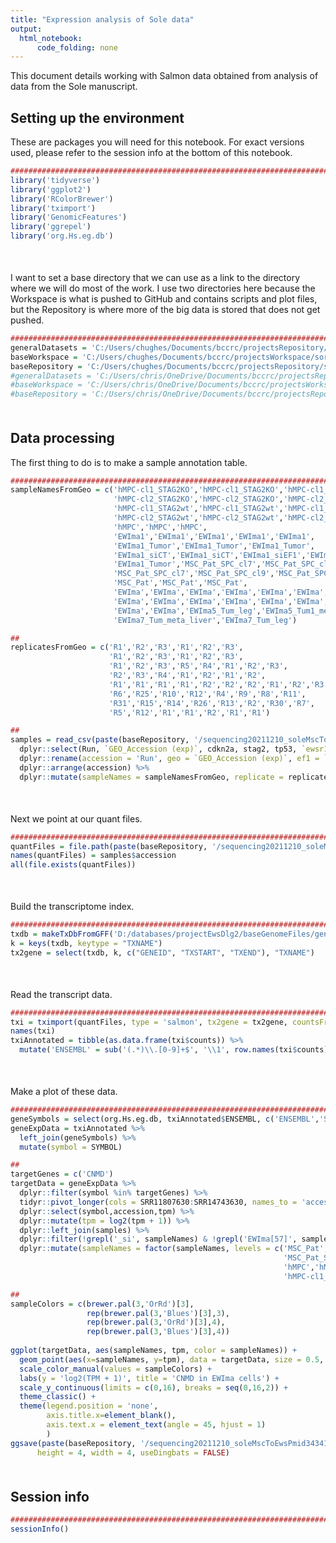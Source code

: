 ```yaml
---
title: "Expression analysis of Sole data"
output:
  html_notebook:
      code_folding: none
---
```


This document details working with Salmon data obtained from analysis of data from the Sole manuscript.

## Setting up the environment

These are packages you will need for this notebook. For exact versions used, please refer to the session info at the bottom of this notebook.

```r
##########################################################################################
library('tidyverse')
library('ggplot2')
library('RColorBrewer')
library('tximport')
library('GenomicFeatures')
library('ggrepel')
library('org.Hs.eg.db')
```

<div style="margin-bottom:50px;"></div>

I want to set a base directory that we can use as a link to the directory where we will do most of the work. I use two directories here because the Workspace is what is pushed to GitHub and contains scripts and plot files, but the Repository is where more of the big data is stored that does not get pushed.

```r
##########################################################################################
generalDatasets = 'C:/Users/chughes/Documents/bccrc/projectsRepository/generalDatasets'
baseWorkspace = 'C:/Users/chughes/Documents/bccrc/projectsWorkspace/sorensenLab/relatedToDlg2'
baseRepository = 'C:/Users/chughes/Documents/bccrc/projectsRepository/sorensenLab/relatedToDlg2'
#generalDatasets = 'C:/Users/chris/OneDrive/Documents/bccrc/projectsRepository/generalDatasets'
#baseWorkspace = 'C:/Users/chris/OneDrive/Documents/bccrc/projectsWorkspace/sorensenLab/relatedToYbx1'
#baseRepository = 'C:/Users/chris/OneDrive/Documents/bccrc/projectsRepository/sorensenLab/relatedToYbx1'
```

<div style="margin-bottom:50px;"></div>

## Data processing

The first thing to do is to make a sample annotation table.

```r
##########################################################################################
sampleNamesFromGeo = c('hMPC-cl1_STAG2KO','hMPC-cl1_STAG2KO','hMPC-cl1_STAG2KO',
                       'hMPC-cl2_STAG2KO','hMPC-cl2_STAG2KO','hMPC-cl2_STAG2KO',
                       'hMPC-cl1_STAG2wt','hMPC-cl1_STAG2wt','hMPC-cl1_STAG2wt',
                       'hMPC-cl2_STAG2wt','hMPC-cl2_STAG2wt','hMPC-cl2_STAG2wt',
                       'hMPC','hMPC','hMPC',
                       'EWIma1','EWIma1','EWIma1','EWIma1','EWIma1',
                       'EWIma1_Tumor','EWIma1_Tumor','EWIma1_Tumor',
                       'EWIma1_siCT','EWIma1_siCT','EWIma1_siEF1','EWIma1_siEF1',
                       'EWIma1_Tumor','MSC_Pat_SPC_cl7','MSC_Pat_SPC_cl9','MSC_Pat_SPC_cl8',
                       'MSC_Pat_SPC_cl7','MSC_Pat_SPC_cl9','MSC_Pat_SPC_cl8',
                       'MSC_Pat','MSC_Pat','MSC_Pat',
                       'EWIma','EWIma','EWIma','EWIma','EWIma','EWIma','EWIma','EWIma',
                       'EWIma','EWIma','EWIma','EWIma','EWIma','EWIma','EWIma','EWIma',
                       'EWIma','EWIma','EWIma5_Tum_leg','EWIma5_Tum1_meta_liver','EWIma5_Tum2_meta_liver',
                       'EWIma7_Tum_meta_liver','EWIma7_Tum_leg')

##
replicatesFromGeo = c('R1','R2','R3','R1','R2','R3',
                      'R1','R2','R3','R1','R2','R3',
                      'R1','R2','R3','R5','R4','R1','R2','R3',
                      'R2','R3','R4','R1','R2','R1','R2',
                      'R1','R1','R1','R1','R2','R2','R2','R1','R2','R3',
                      'R6','R25','R10','R12','R4','R9','R8','R11',
                      'R31','R15','R14','R26','R13','R2','R30','R7',
                      'R5','R12','R1','R1','R2','R1','R1')

##
samples = read_csv(paste(baseRepository, '/sequencing20211210_soleMscToEwsPmid34341072/rnaSeq/SraRunTable.txt',sep='')) %>%
  dplyr::select(Run, `GEO_Accession (exp)`, cdkn2a, stag2, tp53, `ewsr1-fli1`) %>%
  dplyr::rename(accession = 'Run', geo = `GEO_Accession (exp)`, ef1 = `ewsr1-fli1`) %>%
  dplyr::arrange(accession) %>%
  dplyr::mutate(sampleNames = sampleNamesFromGeo, replicate = replicatesFromGeo)
```

<div style="margin-bottom:50px;"></div>

Next we point at our quant files.

```r
##########################################################################################
quantFiles = file.path(paste(baseRepository, '/sequencing20211210_soleMscToEwsPmid34341072/rnaSeq/quants', sep = ''), samples$accession, 'quant.sf')
names(quantFiles) = samples$accession
all(file.exists(quantFiles))
```

<div style="margin-bottom:50px;"></div>

Build the transcriptome index.

```r
##########################################################################################
txdb = makeTxDbFromGFF('D:/databases/projectEwsDlg2/baseGenomeFiles/genome.gtf')
k = keys(txdb, keytype = "TXNAME")
tx2gene = select(txdb, k, c("GENEID", "TXSTART", "TXEND"), "TXNAME")
```

<div style="margin-bottom:50px;"></div>

Read the transcript data.

```r
##########################################################################################
txi = tximport(quantFiles, type = 'salmon', tx2gene = tx2gene, countsFromAbundance = 'lengthScaledTPM')
names(txi)
txiAnnotated = tibble(as.data.frame(txi$counts)) %>%
  mutate('ENSEMBL' = sub('(.*)\\.[0-9]+$', '\\1', row.names(txi$counts)))
```

<div style="margin-bottom:50px;"></div>

Make a plot of these data.

```r
##########################################################################################
geneSymbols = select(org.Hs.eg.db, txiAnnotated$ENSEMBL, c('ENSEMBL','SYMBOL'), 'ENSEMBL') 
geneExpData = txiAnnotated %>%
  left_join(geneSymbols) %>%
  mutate(symbol = SYMBOL)

##
targetGenes = c('CNMD')
targetData = geneExpData %>%
  dplyr::filter(symbol %in% targetGenes) %>%
  tidyr::pivot_longer(cols = SRR11807630:SRR14743630, names_to = 'accession', values_to = 'tpm') %>%
  dplyr::select(symbol,accession,tpm) %>%
  dplyr::mutate(tpm = log2(tpm + 1)) %>%
  dplyr::left_join(samples) %>%
  dplyr::filter(!grepl('_si', sampleNames) & !grepl('EWIma[57]', sampleNames)) %>%
  dplyr::mutate(sampleNames = factor(sampleNames, levels = c('MSC_Pat','EWIma','EWIma1','EWIma1_Tumor',
                                                             'MSC_Pat_SPC_cl7','MSC_Pat_SPC_cl8','MSC_Pat_SPC_cl9',
                                                             'hMPC','hMPC-cl1_STAG2KO','hMPC-cl2_STAG2KO',
                                                             'hMPC-cl1_STAG2wt','hMPC-cl2_STAG2wt')))

##
sampleColors = c(brewer.pal(3,'OrRd')[3],
                 rep(brewer.pal(3,'Blues')[3],3),
                 rep(brewer.pal(3,'OrRd')[3],4),
                 rep(brewer.pal(3,'Blues')[3],4))
                 
ggplot(targetData, aes(sampleNames, tpm, color = sampleNames)) +
  geom_point(aes(x=sampleNames, y=tpm), data = targetData, size = 0.5, alpha = 0.75, position = position_jitter(w = 0.1, h = 0)) +
  scale_color_manual(values = sampleColors) +
  labs(y = 'log2(TPM + 1)', title = 'CNMD in EWIma cells') +
  scale_y_continuous(limits = c(0,16), breaks = seq(0,16,2)) +
  theme_classic() +
  theme(legend.position = 'none',
        axis.title.x=element_blank(),
        axis.text.x = element_text(angle = 45, hjust = 1)
        )
ggsave(paste(baseRepository, '/sequencing20211210_soleMscToEwsPmid34341072/rnaSeq/scatter_cnmdRnaExpressionLevels.pdf', sep = ''),
      height = 4, width = 4, useDingbats = FALSE)
```


<div style="margin-bottom:50px;"></div>

## Session info

```r
##########################################################################################
sessionInfo()
```









